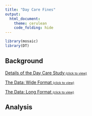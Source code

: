 ```yaml
---
title: "Day Care Fines"
output: 
  html_document:
    theme: cerulean
    code_folding: hide
---
```


<script type="text/javascript">
 function showhide(id) {
    var e = document.getElementById(id);
    e.style.display = (e.style.display == 'block') ? 'none' : 'block';
 }
</script>

```r
library(mosaic)
library(DT)
```


## Background

<a href="javascript:showhide('abstract')">Details of the Day Care Study<span style="font-size:8pt;">&nbsp;(click to view)</span></a>

<div id="abstract" style="display:none;">

<div style="color:#a8a8a8;">
This background is quoted directly from the article ["A Fine is a Price"](http://rady.ucsd.edu/faculty/directory/gneezy/pub/docs/fine.pdf). 
</div>

<div style="padding-left:30px; padding-right:30px;">

There are two types of day-care centers in Israel: private and public. A study was conducted in 10 private day-care centers in the city of Haifa from January to June 1998. All of these centers are located in the same part of town, and there is no important difference among them. During the day children are organized into groups according to age, from 1 to 4 years old. Each day-care center is allowed to hold a maximum of 35 children. In some exceptional cases a few additional children are allowed. The fee for each child is NIS 1,400 per month. (The NIS is the New Israeli Shekel.) At the time of the study, a U.S. dollar was worth approximately NIS 3.68, so the fee was about $380 at that time. 

The contract signed at the beginning of the year states that the day-care
center operates between 0730 and 1600. There is no mention of what happens if parents come late to pick up their children. In particular, before the beginning of the study, there was no fine for coming late. When parents did not come on time, one of the teachers had to wait with the children concerned. Teachers would rotate in this task, which is considered part of the job of a teacher, a fact that is clearly explained when a teacher is hired. Parents rarely came after 1630. 

A natural option [to fix the problem of parents showing up late] is to introduce a fine: every time a parent comes late, [they] will have to pay a fine. Will that reduce the number of parents who come late? If the fine is removed, will things revert back to the way they were originally?

The overall period of the study was 20 weeks. In the first 4 weeks we
simply recorded the number of parents who arrived late each week. At the
beginning of the fifth week, we introduced a fine in six of the 10 day-care centers, which had been selected randomly. The announcement of the fine was made with a note posted on the bulletin board of the day-care center. Parents tend to look at this board every day, since important announcements are posted there. The announcement specified that the fine would be NIS 10 for a delay of 10 minutes or more. The fine was per child; thus, if parents had two children in the center and they came late, they had to pay NIS 20. Payment was made to the principal of the day-care center at the end of the month. Since monthly payments are made to the owner during the year, the fines were added to those amounts. The money was paid to the owner, rather then to the teacher who was staying late (and did not get any additional money). The teachers were informed of the fine but not of the study. Registering the names of parents who came late was a common practice in any case.

At the beginning of the seventeenth week, the fine was removed with no explanation. Notice of the cancellation was posted on the board. If parents asked why the fines were removed, the principals were instructed to reply that the fine had been a trial for a limited time and that the results of this trial were now being evaluated.

A comparison with other fines in Israel may give an idea of the size of
the penalty that was introduced. A fine of NIS 10 is relatively small but not insignificant. In comparison, the fine for illegal parking is NIS 75; the fine for driving through a red light is NIS 1,000 plus penalties; the fine for not collecting the droppings of a dog is NIS 360. For many of these violations, however, detection and enforcement are low or, as in the case of dog dirt, nonexistent in practice. A baby-sitter earns between NIS 15 and NIS 20 per hour. The average gross salary per month in Israel at the time of the study was NIS 5,595.

</div>

</div>



<a href="javascript:showhide('wide')">The Data: Wide Format <span style="font-size:8pt;">(click to view)</span></a>

<div id="wide" style="display:none;">

The `late` Day Care Center data is shown here in the "wide data format". 

```r
# To get the "late" dataset into your R Console, 
# you need to click the green "play" arrow in 
# the top right corner of this gray R-Chunk. 
# Then type:
#   > View(late)
# in your R Console
late <- rbind(c(1, 37, 8, 8, 7, 6, 8, 9, 9, 12, 13, 13, 
                15, 13, 14, 16, 14, 15, 16, 13, 15, 17),
              c(2, 35, 6, 7, 3, 5, 2, 11, 14, 9, 16, 12, 
                10, 14, 14, 16, 12, 17, 14, 10, 14, 15),
              c(3, 35, 8, 9, 8, 9, 3, 5, 15, 18, 16, 14, 
                20, 18, 25, 22, 27, 19, 20, 23, 23, 22),
              c(4, 34, 10, 3, 14, 9, 6, 24, 8, 22, 22, 19, 
                25, 18, 23, 22, 24, 17, 15, 23, 25, 18),
              c(5, 33, 13, 12, 9, 13, 15, 10, 27, 28, 35, 
                10, 24, 32, 29, 29, 26, 31, 26, 35, 29, 28),
              c(6, 28, 5, 8, 7, 5, 5, 9, 12, 14, 19, 17, 
                14, 13, 10, 15, 14, 16, 6, 12, 17, 13),
              c(7, 35, 7, 10, 12, 6, 4, 13, 7, 8, 
                5, 12, 3, 5, 6, 13, 7, 4, 7, 10, 4, 6),
              c(8, 34, 12, 9, 14, 18, 10, 11, 6, 
                15, 14, 13, 7, 12, 9, 9, 17, 8, 5, 11, 8, 13),
              c(9, 34, 3, 4, 9, 3, 3, 5, 9, 5, 2, 
                7, 6, 6, 9, 4, 9, 2, 3, 8, 3, 5),
              c(10, 32, 15, 13, 13, 12, 10, 9, 15, 15, 15, 
                10, 17, 12, 13, 11, 14, 17, 12, 9, 15, 13))
late <- data.frame(c(rep("Fine",6),rep("Control",4)), late)
colnames(late) <- c("Treatment","Center","No.ofChidren",paste("Week",1:20, sep=""))
knitr::kable(late)
```

</div>


<a href="javascript:showhide('long')">The Data: Long Format <span style="font-size:8pt;">(click to view)</span></a>


<div id="long" style="display:none;">

The `Late` Day Care Center data is shown here in the "long data format".

```r
# This code reshapes the data into "long" format.
# To get the "Late" dataset into your R Console, 
# you need to click the green "play" arrow in 
# the top right corner of this gray R-Chunk. 
# Then type:
#   > View(Late)
# in your R Console
Late <- reshape(late,
                varying = paste("Week",1:20, sep=""), 
                v.names = "No.ofLateChildren",
                timevar = "Week", 
                times = 1:20, 
                idvar = "Center",
                new.row.names = 1:200,
                direction = "long")
knitr::kable(Late)
```

</div>












<!-- Be sure to add your own brief background here before beginning the Analysis. -->







## Analysis




